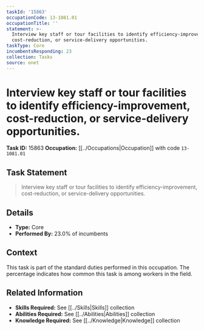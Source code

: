```yaml
---
taskId: '15863'
occupationCode: 13-1081.01
occupationTitle: ''
statement: >-
  Interview key staff or tour facilities to identify efficiency-improvement,
  cost-reduction, or service-delivery opportunities.
taskType: Core
incumbentsResponding: 23
collection: Tasks
source: onet
---
```

# Interview key staff or tour facilities to identify efficiency-improvement, cost-reduction, or service-delivery opportunities.

**Task ID:** 15863
**Occupation:** [[../Occupations|Occupation]] with code `13-1081.01`

## Task Statement

> Interview key staff or tour facilities to identify efficiency-improvement, cost-reduction, or service-delivery opportunities.

## Details

- **Type:** Core
- **Performed By:** 23.0% of incumbents

## Context

This task is part of the standard duties performed in this occupation. The percentage indicates how common this task is among workers in the field.

## Related Information

- **Skills Required:** See [[../Skills|Skills]] collection
- **Abilities Required:** See [[../Abilities|Abilities]] collection
- **Knowledge Required:** See [[../Knowledge|Knowledge]] collection
